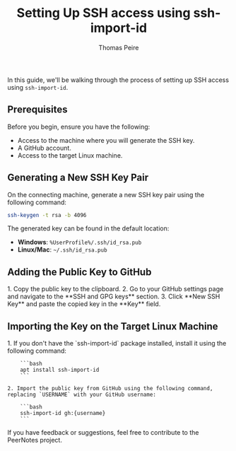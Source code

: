 ﻿---
title: Setting Up SSH access using ssh-import-id
description: Guide to creating an SSH key and configuring access to a GitHub repository and a Linux machine.
pubDate: 2024-11-01
author: 'Thomas Peire'
tags: ["ssh", "ssh-import-id", "documentation"]
---

In this guide, we'll be walking through the process of setting up SSH access using `ssh-import-id`.
## Prerequisites

Before you begin, ensure you have the following:

- Access to the machine where you will generate the SSH key.
- A GitHub account.
- Access to the target Linux machine.

## Generating a New SSH Key Pair

On the connecting machine, generate a new SSH key pair using the following command:

```bash
ssh-keygen -t rsa -b 4096
```

The generated key can be found in the default location:

- **Windows**: `%UserProfile%/.ssh/id_rsa.pub`
- **Linux/Mac**: `~/.ssh/id_rsa.pub`

## Adding the Public Key to GitHub

<Steps>
    1. Copy the public key to the clipboard.
    2. Go to your GitHub settings page and navigate to the **SSH and GPG keys** section.
    3. Click **New SSH Key** and paste the copied key in the **Key** field.
</Steps>

## Importing the Key on the Target Linux Machine

<Steps>
    1. If you don't have the `ssh-import-id` package installed, install it using the following command:

        ```bash
        apt install ssh-import-id
        ```

    2. Import the public key from GitHub using the following command, replacing `USERNAME` with your GitHub username:

        ```bash
        ssh-import-id gh:{username}
        ```
</Steps>

<Aside type="note">
    If you have feedback or suggestions, feel free to contribute to the PeerNotes project.
</Aside>